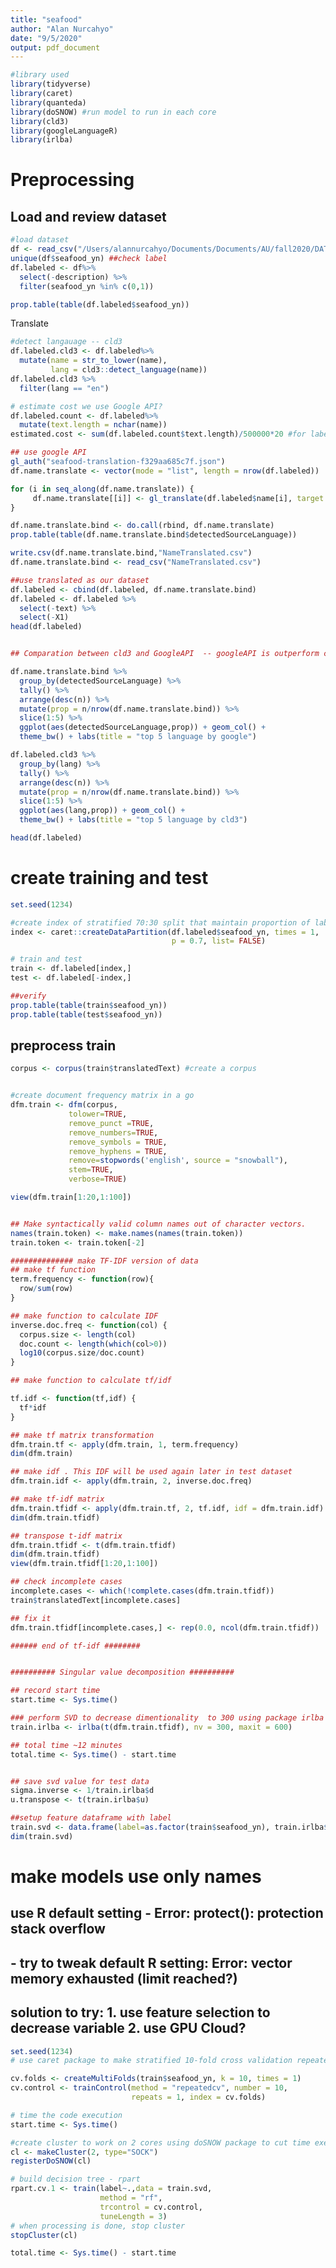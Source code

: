 ```yaml
---
title: "seafood"
author: "Alan Nurcahyo"
date: "9/5/2020"
output: pdf_document
---
```


```r
#library used
library(tidyverse)
library(caret)
library(quanteda)
library(doSNOW) #run model to run in each core
library(cld3)
library(googleLanguageR)
library(irlba)
```

# Preprocessing
## Load and review dataset
```r
#load dataset
df <- read_csv("/Users/alannurcahyo/Documents/Documents/AU/fall2020/DATA/Seafood_Dishes.csv")
unique(df$seafood_yn) ##check label
df.labeled <- df%>%
  select(-description) %>%
  filter(seafood_yn %in% c(0,1))

prop.table(table(df.labeled$seafood_yn))
```

Translate
```r
#detect langauage -- cld3 
df.labeled.cld3 <- df.labeled%>%
  mutate(name = str_to_lower(name),
         lang = cld3::detect_language(name))
df.labeled.cld3 %>%
  filter(lang == "en")

# estimate cost we use Google API?
df.labeled.count <- df.labeled%>%
  mutate(text.length = nchar(name))
estimated.cost <- sum(df.labeled.count$text.length)/500000*20 #for labeled data only, per call
```


```r

## use google API
gl_auth("seafood-translation-f329aa685c7f.json")
df.name.translate <- vector(mode = "list", length = nrow(df.labeled))

for (i in seq_along(df.name.translate)) {
     df.name.translate[[i]] <- gl_translate(df.labeled$name[i], target = "en")
}

df.name.translate.bind <- do.call(rbind, df.name.translate)
prop.table(table(df.name.translate.bind$detectedSourceLanguage))

write.csv(df.name.translate.bind,"NameTranslated.csv")
df.name.translate.bind <- read_csv("NameTranslated.csv")

##use translated as our dataset
df.labeled <- cbind(df.labeled, df.name.translate.bind)
df.labeled <- df.labeled %>%
  select(-text) %>%
  select(-X1)
head(df.labeled)


## Comparation between cld3 and GoogleAPI  -- googleAPI is outperform cld3 in language detection

df.name.translate.bind %>%
  group_by(detectedSourceLanguage) %>%
  tally() %>%
  arrange(desc(n)) %>%
  mutate(prop = n/nrow(df.name.translate.bind)) %>%
  slice(1:5) %>%
  ggplot(aes(detectedSourceLanguage,prop)) + geom_col() +
  theme_bw() + labs(title = "top 5 language by google")

df.labeled.cld3 %>%
  group_by(lang) %>%
  tally() %>%
  arrange(desc(n)) %>%
  mutate(prop = n/nrow(df.name.translate.bind)) %>%
  slice(1:5) %>%
  ggplot(aes(lang,prop)) + geom_col() +
  theme_bw() + labs(title = "top 5 language by cld3")

head(df.labeled)
```

# create training and test

```r
set.seed(1234)

#create index of stratified 70:30 split that maintain proportion of label.
index <- caret::createDataPartition(df.labeled$seafood_yn, times = 1,
                                    p = 0.7, list= FALSE) 

# train and test
train <- df.labeled[index,]
test <- df.labeled[-index,]

##verify
prop.table(table(train$seafood_yn))
prop.table(table(test$seafood_yn))
```


## preprocess train
```r
corpus <- corpus(train$translatedText) #create a corpus


#create document frequency matrix in a go
dfm.train <- dfm(corpus, 
             tolower=TRUE,  
             remove_punct =TRUE, 
             remove_numbers=TRUE,
             remove_symbols = TRUE,
             remove_hyphens = TRUE,
             remove=stopwords('english', source = "snowball"), 
             stem=TRUE, 
             verbose=TRUE)

view(dfm.train[1:20,1:100])


## Make syntactically valid column names out of character vectors.
names(train.token) <- make.names(names(train.token))
train.token <- train.token[-2]

############## make TF-IDF version of data
## make tf function
term.frequency <- function(row){
  row/sum(row)
}

## make function to calculate IDF
inverse.doc.freq <- function(col) {
  corpus.size <- length(col)
  doc.count <- length(which(col>0))
  log10(corpus.size/doc.count)
}

## make function to calculate tf/idf

tf.idf <- function(tf,idf) {
  tf*idf
}

## make tf matrix transformation 
dfm.train.tf <- apply(dfm.train, 1, term.frequency)
dim(dfm.train)

## make idf . This IDF will be used again later in test dataset
dfm.train.idf <- apply(dfm.train, 2, inverse.doc.freq)

## make tf-idf matrix 
dfm.train.tfidf <- apply(dfm.train.tf, 2, tf.idf, idf = dfm.train.idf)
dim(dfm.train.tfidf)

## transpose t-idf matrix
dfm.train.tfidf <- t(dfm.train.tfidf)
dim(dfm.train.tfidf)
view(dfm.train.tfidf[1:20,1:100])

## check incomplete cases
incomplete.cases <- which(!complete.cases(dfm.train.tfidf))
train$translatedText[incomplete.cases]

## fix it
dfm.train.tfidf[incomplete.cases,] <- rep(0.0, ncol(dfm.train.tfidf))

###### end of tf-idf ########


########## Singular value decomposition ##########

## record start time
start.time <- Sys.time()

### perform SVD to decrease dimentionality  to 300 using package irlba
train.irlba <- irlba(t(dfm.train.tfidf), nv = 300, maxit = 600)

## total time ~12 minutes
total.time <- Sys.time() - start.time 


## save svd value for test data
sigma.inverse <- 1/train.irlba$d
u.transpose <- t(train.irlba$u)

##setup feature dataframe with label
train.svd <- data.frame(label=as.factor(train$seafood_yn), train.irlba$v)
dim(train.svd)
```

# make models use only names 
## use R default setting - Error: protect(): protection stack overflow 
## - try to tweak default R setting: Error: vector memory exhausted (limit reached?)
## solution to try: 1. use feature selection to decrease variable 2. use GPU Cloud? 
```r
set.seed(1234)
# use caret package to make stratified 10-fold cross validation repeated

cv.folds <- createMultiFolds(train$seafood_yn, k = 10, times = 1)
cv.control <- trainControl(method = "repeatedcv", number = 10,
                           repeats = 1, index = cv.folds)

# time the code execution
start.time <- Sys.time()

#create cluster to work on 2 cores using doSNOW package to cut time execution
cl <- makeCluster(2, type="SOCK")
registerDoSNOW(cl)

# build decision tree - rpart
rpart.cv.1 <- train(label~.,data = train.svd, 
                    method = "rf",
                    trcontrol = cv.control,
                    tuneLength = 3)
# when processing is done, stop cluster
stopCluster(cl)

total.time <- Sys.time() - start.time
```


